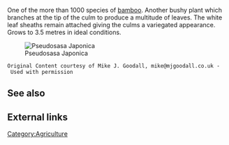 One of the more than 1000 species of [[bamboo]]. Another bushy plant which branches at the tip of the culm to produce a multitude of leaves. The white leaf sheaths remain attached giving the culms a variegated appearance. Grows to 3.5 metres in ideal conditions.

[[Image:Pseudosasa Japonica.jpg|center|Pseudosasa Japonica]]

 Original Content courtesy of Mike J. Goodall, mike@mjgoodall.co.uk - Used with permission

== See also ==

== External links ==

[[Category:Agriculture]]